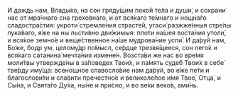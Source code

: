 И даждь нам, Влады́ко, на сон гряду́щим поко́й те́ла и души́, и сохрани́ нас от мра́чнаго сна грехо́внаго, и от вся́каго те́мнаго и нощна́го сладостра́стия: укроти́ стремле́ния страсте́й, угаси́ разжже́нныя стре́лы лука́ваго, я́же на ны льсти́вно дви́жимыя: пло́ти на́шея воста́ния утоли́, и вся́кое земно́е и веще́ственное на́ше мудрова́ние успи́. И да́руй нам, Бо́же, бодр ум, целому́др по́мысл, се́рдце трезвя́щееся, сон лего́к и вся́каго сатанина́ мечта́ния измене́н. Возста́ви же нас во вре́мя моли́твы утвержде́ны в за́поведех Твои́х, и па́мять суде́б Твои́х в себе́ тве́рду иму́ща: всено́щное славосло́вие нам да́руй, во е́же пе́ти и благослови́ти и сла́вити пречестно́е и великоле́пое и́мя Твое́, Отца́, и Сы́на, и Свята́го Ду́ха, ны́не и при́сно, и во ве́ки веко́в, ами́нь.
